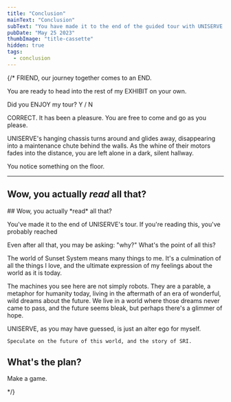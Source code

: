 ```yaml
---
title: "Conclusion"
mainText: "Conclusion"
subText: "You have made it to the end of the guided tour with UNISERVE. Congratulations! You're ready to head out on your own. Enjoy a complementary tie."
pubDate: "May 25 2023"
thumbImage: "title-cassette"
hidden: true
tags:
  - conclusion
---
```



{/*
<QuoteContentRowRender author={AuthorUniserve} >
  FRIEND, our journey together comes to an END.

  You are ready to head into the rest of my EXHIBIT on your own.

  Did you ENJOY my tour? Y / N
</QuoteContentRowRender>

  <QuoteContentRowRender author={AuthorTerminal} left>
CORRECT.
</QuoteContentRowRender>

<QuoteContentRowRender author={AuthorUniserve} >
  It has been a pleasure. You are free to come and go as you please.
</QuoteContentRowRender>

UNISERVE's hanging chassis turns around and glides away, disappearing into a maintenance chute behind the walls. As the whine of their motors fades into the distance, you are left alone in a dark, silent hallway.

You notice something on the floor.

<Pickup />

---

  ## Wow, you actually *read* all that?


  <QuoteContentRowRender author={AuthorTerminal} none>
  ## Wow, you actually *read* all that?

You've made it to the end of UNISERVE's tour. If you're reading this, you've probably reached

Even after all that, you may be asking: "why?" What's the point of all this?

The world of Sunset System means many things to me. It's a culmination of all the things I love, and the ultimate expression of my feelings about the world as it is today.

The machines you see here are not simply robots. They are a parable, a metaphor for humanity today, living in the aftermath of an era of wonderful, wild dreams about the future. We live in a world where those dreams never came to pass, and the future seems bleak, but perhaps there's a glimmer of hope.

UNISERVE, as you may have guessed, is just an alter ego for myself.

`Speculate on the future of this world, and the story of SRI. `
</QuoteContentRowRender>

  ## What's the plan?

  Make a game.

  */}